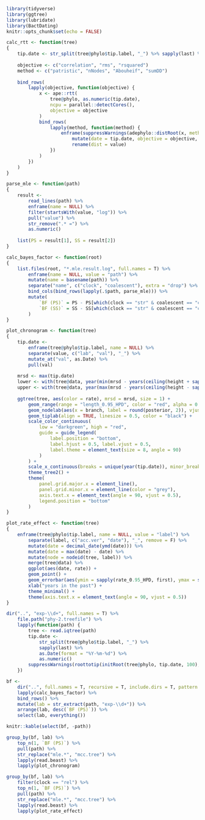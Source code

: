 ```r
library(tidyverse)
library(ggtree)
library(lubridate)
library(BactDating)
knitr::opts_chunk$set(echo = FALSE)
```

```r
calc_rtt <- function(tree)
{
	tip.date <- str_split(tree@phylo$tip.label, "_") %>% sapply(last) %>% as.Date(format = "%Y-%m-%d")
	
	objective <- c("correlation", "rms", "rsquared")
	method <- c("patristic", "nNodes", "Abouheif", "sumDD")
	
	bind_rows(
		lapply(objective, function(objective) {
			x <- ape::rtt(
				tree@phylo, as.numeric(tip.date), 
				ncpu = parallel::detectCores(), 
				objective = objective
			)
			bind_rows(
				lapply(method, function(method) {
					enframe(suppressWarnings(adephylo::distRoot(x, method = method[1]))) %>% 
						mutate(date = tip.date, objective = objective, method = method) %>%
						rename(dist = value)
				})
			)
		})
	)
}

parse_mle <- function(path)
{
	result <-
		read_lines(path) %>% 
		enframe(name = NULL) %>% 
		filter(startsWith(value, "log")) %>%
		pull("value") %>%
		str_remove(".* =") %>% 
		as.numeric()
	
	list(PS = result[1], SS = result[2])
}

calc_bayes_factor <- function(root)
{
	list.files(root, "*.mle.result.log", full.names = T) %>%
		enframe(name = NULL, value = "path") %>% 
		mutate(name = basename(path)) %>%
		separate("name", c("clock", "coalescent"), extra = "drop") %>%
		bind_cols(bind_rows(lapply(.$path, parse_mle))) %>% 
		mutate(
			`BF (PS)` = PS - PS[which(clock == "str" & coalescent == "con")],
			`BF (SS)` = SS - SS[which(clock == "str" & coalescent == "con")]
		)
}

plot_chronogram <- function(tree)
{
	tip.date <-
		enframe(tree@phylo$tip.label, name = NULL) %>% 
		separate(value, c("lab", "val"), "_") %>% 
		mutate_at("val", as.Date) %>%
		pull(val)
	
	mrsd <- max(tip.date)
	lower <- with(tree@data, year(min(mrsd - years(ceiling(height + sapply(height_0.95_HPD, first))), na.rm = T)))
	upper <- with(tree@data, year(max(mrsd - years(ceiling(height - sapply(height_0.95_HPD, last))), na.rm = T)))
	
	ggtree(tree, aes(color = rate), mrsd = mrsd, size = 1) +
		geom_range(range = "length_0.95_HPD", color = "red", alpha = 0.5, size = 2) +
		geom_nodelab(aes(x = branch, label = round(posterior, 2)), vjust = -0.5, size = 3, color = "black") +
		geom_tiplab(align = TRUE, linesize = 0.5, color = "black") + 
		scale_color_continuous(
			low = "darkgreen", high = "red", 
			guide = guide_legend(
				label.position = "bottom", 
				label.hjust = 0.5, label.vjust = 0.5, 
				label.theme = element_text(size = 8, angle = 90)
			)
		) +
		scale_x_continuous(breaks = unique(year(tip.date)), minor_breaks = lower:upper) +
		theme_tree2() +
		theme(
			panel.grid.major.x = element_line(),
			panel.grid.minor.x = element_line(color = "grey"),
			axis.text.x = element_text(angle = 90, vjust = 0.5),
			legend.position = "bottom"
		)
}

plot_rate_effect <- function(tree)
{
	enframe(tree@phylo$tip.label, name = NULL, value = "label") %>%
		separate(label, c("acc.ver", "date"), "_", remove = F) %>%
		mutate(date = decimal_date(ymd(date))) %>%
		mutate(date = max(date) - date) %>%
		mutate(node = nodeid(tree, label)) %>%
		merge(tree@data) %>%
		ggplot(aes(date, rate)) +
		geom_point() +
		geom_errorbar(aes(ymin = sapply(rate_0.95_HPD, first), ymax = sapply(rate_0.95_HPD, last))) +
		xlab("years in the past") +
		theme_minimal() +
		theme(axis.text.x = element_text(angle = 90, vjust = 0.5))
}
```

```r
dir("..", "exp-\\d+", full.names = T) %>% 
	file.path("phy-2.treefile") %>%
	lapply(function(path) {
		tree <- read.iqtree(path)
		tip.date <- 
			str_split(tree@phylo$tip.label, "_") %>% 
			sapply(last) %>% 
			as.Date(format = "%Y-%m-%d") %>% 
			as.numeric()
		suppressWarnings(roottotip(initRoot(tree@phylo, tip.date, 100), tip.date))
	})
```

```r
bf <-
	dir("..", full.names = T, recursive = T, include.dirs = T, pattern = "beast") %>%
	lapply(calc_bayes_factor) %>%
	bind_rows() %>%
	mutate(lab = str_extract(path, "exp-\\d+")) %>%
	arrange(lab, desc(`BF (PS)`)) %>%
	select(lab, everything())

knitr::kable(select(bf, -path))
```

```r
group_by(bf, lab) %>% 
	top_n(1, `BF (PS)`) %>%
	pull(path) %>%
	str_replace("mle.*", "mcc.tree") %>%
	lapply(read.beast) %>%
	lapply(plot_chronogram)
```

```r
group_by(bf, lab) %>% 
	filter(clock == "rel") %>%
	top_n(1, `BF (PS)`) %>%
	pull(path) %>%
	str_replace("mle.*", "mcc.tree") %>%
	lapply(read.beast) %>%
	lapply(plot_rate_effect)
```

```r

```

